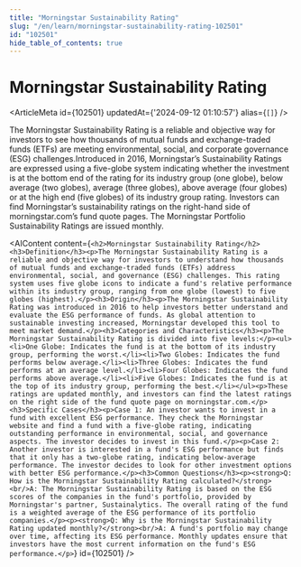```yaml
---
title: "Morningstar Sustainability Rating"
slug: "/en/learn/morningstar-sustainability-rating-102501"
id: "102501"
hide_table_of_contents: true
---
```



# Morningstar Sustainability Rating

<ArticleMeta id={102501} updatedAt={'2024-09-12 01:10:57'} alias={`[]`} />
<div className='border-solid border-b border-t-0 my-4 border-[var(--ifm-color-gray-300)]' />

The Morningstar Sustainability Rating is a reliable and objective way for investors to see how thousands of mutual funds and exchange-traded funds (ETFs) are meeting environmental, social, and corporate governance (ESG) challenges.Introduced in 2016, Morningstar’s Sustainability Ratings are expressed using a five-globe system indicating whether the investment is at the bottom end of the rating for its industry group (one globe), below average (two globes), average (three globes), above average (four globes) or at the high end (five globes) of its industry group rating. Investors can find Morningstar’s sustainability ratings on the right-hand side of morningstar.com’s fund quote pages. The Morningstar Portfolio Sustainability Ratings are issued monthly.

<AIContent content={`<h2>Morningstar Sustainability Rating</h2><h3>Definition</h3><p>The Morningstar Sustainability Rating is a reliable and objective way for investors to understand how thousands of mutual funds and exchange-traded funds (ETFs) address environmental, social, and governance (ESG) challenges. This rating system uses five globe icons to indicate a fund's relative performance within its industry group, ranging from one globe (lowest) to five globes (highest).</p><h3>Origin</h3><p>The Morningstar Sustainability Rating was introduced in 2016 to help investors better understand and evaluate the ESG performance of funds. As global attention to sustainable investing increased, Morningstar developed this tool to meet market demand.</p><h3>Categories and Characteristics</h3><p>The Morningstar Sustainability Rating is divided into five levels:</p><ul><li>One Globe: Indicates the fund is at the bottom of its industry group, performing the worst.</li><li>Two Globes: Indicates the fund performs below average.</li><li>Three Globes: Indicates the fund performs at an average level.</li><li>Four Globes: Indicates the fund performs above average.</li><li>Five Globes: Indicates the fund is at the top of its industry group, performing the best.</li></ul><p>These ratings are updated monthly, and investors can find the latest ratings on the right side of the fund quote page on morningstar.com.</p><h3>Specific Cases</h3><p>Case 1: An investor wants to invest in a fund with excellent ESG performance. They check the Morningstar website and find a fund with a five-globe rating, indicating outstanding performance in environmental, social, and governance aspects. The investor decides to invest in this fund.</p><p>Case 2: Another investor is interested in a fund's ESG performance but finds that it only has a two-globe rating, indicating below-average performance. The investor decides to look for other investment options with better ESG performance.</p><h3>Common Questions</h3><p><strong>Q: How is the Morningstar Sustainability Rating calculated?</strong><br/>A: The Morningstar Sustainability Rating is based on the ESG scores of the companies in the fund's portfolio, provided by Morningstar's partner, Sustainalytics. The overall rating of the fund is a weighted average of the ESG performance of its portfolio companies.</p><p><strong>Q: Why is the Morningstar Sustainability Rating updated monthly?</strong><br/>A: A fund's portfolio may change over time, affecting its ESG performance. Monthly updates ensure that investors have the most current information on the fund's ESG performance.</p>`} id={102501} />
